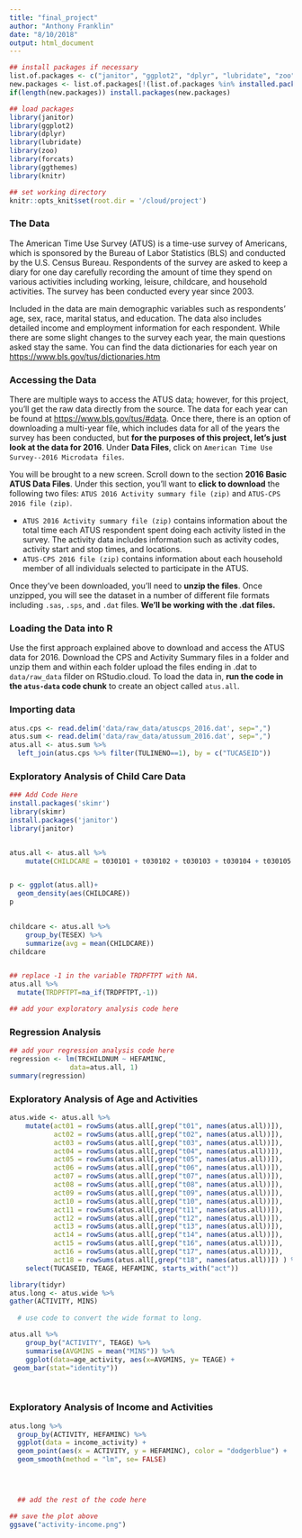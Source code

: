 ```yaml
---
title: "final_project"
author: "Anthony Franklin"
date: "8/10/2018"
output: html_document
---
```


```r
## install packages if necessary
list.of.packages <- c("janitor", "ggplot2", "dplyr", "lubridate", "zoo", "forcats", "ggthemes", "knitr", "rmarkdown")
new.packages <- list.of.packages[!(list.of.packages %in% installed.packages()[,"Package"])]
if(length(new.packages)) install.packages(new.packages)

## load packages
library(janitor)
library(ggplot2)
library(dplyr)
library(lubridate)
library(zoo)
library(forcats)
library(ggthemes)
library(knitr)

## set working directory
knitr::opts_knit$set(root.dir = '/cloud/project')
```

### The Data

The American Time Use Survey (ATUS) is a time-use survey of Americans, which is sponsored by the Bureau of Labor Statistics (BLS) and conducted by the U.S. Census Bureau. Respondents of the survey are asked to keep a diary for one day carefully recording the amount of time they spend on various activities including working, leisure, childcare, and household activities. The survey has been conducted every year since 2003.

Included in the data are main demographic variables such as respondents' age, sex, race, marital status, and education. The data also includes detailed income and employment information for each respondent. While there are some slight changes to the survey each year, the main questions asked stay the same. You can find the data dictionaries for each year on [https://www.bls.gov/tus/dictionaries.htm](https://www.bls.gov/tus/dictionaries.htm)


### Accessing the Data

There are multiple ways to access the ATUS data; however, for this project, you'll get the raw data directly from the source. The data for each year can be found at [https://www.bls.gov/tus/#data](https://www.bls.gov/tus/#data). Once there, there is an option of downloading a multi-year file, which includes data for all of the years the survey has been conducted, but **for the purposes of this project, let's just look at the data for 2016**. Under **Data Files**, click on `American Time Use Survey--2016 Microdata files`. 

You will be brought to a new screen. Scroll down to the section **2016 Basic ATUS Data Files**. Under this section, you'll want to **click to download** the following two files: `ATUS 2016 Activity summary file (zip)` and `ATUS-CPS 2016 file (zip)`. 

* `ATUS 2016 Activity summary file (zip)` contains information about the total time each ATUS respondent spent doing each activity listed in the survey. The activity data includes information such as activity codes, activity start and stop times, and locations.
* `ATUS-CPS 2016 file (zip)` contains information about each household member of all individuals selected to participate in the ATUS.

Once they've been downloaded, you'll need to **unzip the files**. Once unzipped, you will see the dataset in a number of different file formats including `.sas`, `.sps`, and `.dat` files. **We'll be working with the .dat files.**

### Loading the Data into R

Use the first approach explained above to download and access the ATUS data for 2016. Download the CPS and Activity Summary files in a folder and unzip them and within each folder upload the files ending in .dat to `data/raw_data` filder on RStudio.cloud. To load the data in, **run the code in the `atus-data` code chunk** to create an object called `atus.all`.

### Importing data

```r
atus.cps <- read.delim('data/raw_data/atuscps_2016.dat', sep=",")
atus.sum <- read.delim('data/raw_data/atussum_2016.dat', sep=",")
atus.all <- atus.sum %>%
  left_join(atus.cps %>% filter(TULINENO==1), by = c("TUCASEID"))
```

### Exploratory Analysis of Child Care Data

```r
### Add Code Here
install.packages('skimr')
library(skimr)
install.packages('janitor')
library(janitor)



```


```r
atus.all <- atus.all %>% 
    mutate(CHILDCARE = t030101 + t030102 + t030103 + t030104 + t030105 + t030106 + t030108 + t030109 + t030110 + t030111 + t030112)



```

```r

p <- ggplot(atus.all)+
  geom_density(aes(CHILDCARE))
p
             
```

```r

childcare <- atus.all %>%
	group_by(TESEX) %>%
	summarize(avg = mean(CHILDCARE))
childcare



```

```r
## replace -1 in the variable TRDPFTPT with NA.
atus.all %>%
  mutate(TRDPFTPT=na_if(TRDPFTPT,-1))

```

```r
## add your exploratory analysis code here

```

### Regression Analysis

```r
## add your regression analysis code here
regression <- lm(TRCHILDNUM ~ HEFAMINC, 
               data=atus.all, 1)
summary(regression)
```

### Exploratory Analysis of Age and Activities

```r
atus.wide <- atus.all %>%
    mutate(act01 = rowSums(atus.all[,grep("t01", names(atus.all))]),
           act02 = rowSums(atus.all[,grep("t02", names(atus.all))]),
           act03 = rowSums(atus.all[,grep("t03", names(atus.all))]),
           act04 = rowSums(atus.all[,grep("t04", names(atus.all))]),
           act05 = rowSums(atus.all[,grep("t05", names(atus.all))]),
           act06 = rowSums(atus.all[,grep("t06", names(atus.all))]),
           act07 = rowSums(atus.all[,grep("t07", names(atus.all))]),
           act08 = rowSums(atus.all[,grep("t08", names(atus.all))]),
           act09 = rowSums(atus.all[,grep("t09", names(atus.all))]),
           act10 = rowSums(atus.all[,grep("t10", names(atus.all))]),
           act11 = rowSums(atus.all[,grep("t11", names(atus.all))]),
           act12 = rowSums(atus.all[,grep("t12", names(atus.all))]),
           act13 = rowSums(atus.all[,grep("t13", names(atus.all))]),
           act14 = rowSums(atus.all[,grep("t14", names(atus.all))]),
           act15 = rowSums(atus.all[,grep("t16", names(atus.all))]),
           act16 = rowSums(atus.all[,grep("t17", names(atus.all))]),
           act18 = rowSums(atus.all[,grep("t18", names(atus.all))]) ) %>% 
    select(TUCASEID, TEAGE, HEFAMINC, starts_with("act"))
```

```r
library(tidyr)
atus.long <- atus.wide %>% 
gather(ACTIVITY, MINS) 
                     
  # use code to convert the wide format to long.
```

```r
atus.all %>% 
    group_by("ACTIVITY", TEAGE) %>% 
    summarise(AVGMINS = mean("MINS")) %>% 
    ggplot(data=age_activity, aes(x=AVGMINS, y= TEAGE) +
 geom_bar(stat="identity"))

  
```

### Exploratory Analysis of Income and Activities

```r
atus.long %>% 
  group_by(ACTIVITY, HEFAMINC) %>%
  ggplot(data = income_activity) +
  geom_point(aes(x = ACTIVITY, y = HEFAMINC), color = "dodgerblue") +
  geom_smooth(method = "lm", se= FALSE)
  



  ## add the rest of the code here
```


```r
## save the plot above
ggsave("activity-income.png")
```